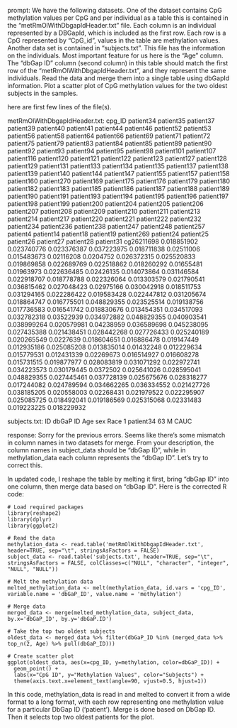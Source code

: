prompt:
We have the following datasets. One of the dataset contains CpG methylation values per CpG and per individual as a table this is contained in the “metRmOlWithDbgapIdHeader.txt” file. Each column is an individual represented by a DBGapId, which is included as the first row. Each row is a CpG represented by "CpG_id", values in the table are methylation values. Another data set is contained in “subjects.txt”. This file has the information on the individuals. Most important feature for us here is the "Age" column. The "dbGap ID" column (second column) in this table should match the first row of the "metRmOlWithDbgapIdHeader.txt", and they represent the same individuals. Read the data and merge them into a single table using dbGapId information. Plot a scatter plot of CpG methylation values for the two oldest subjects in the samples.

here are first few lines of the file(s).

metRmOlWithDbgapIdHeader.txt:
cpg_ID	patient34	patient35	patient37	patient39	patient40	patient41	patient44	patient46	patient52	patient53	patient56	patient58	patient64	patient66	patient69	patient71	patient72	patient75	patient79	patient83	patient84	patient85	patient89	patient90	patient92	patient93	patient94	patient95	patient98	patient101	patient107	patient116	patient120	patient121	patient122	patient123	patient127	patient128	patient129	patient131	patient133	patient134	patient135	patient137	patient138	patient139	patient140	patient144	patient147	patient155	patient157	patient158	patient160	patient270	patient169	patient175	patient176	patient179	patient180	patient182	patient183	patient185	patient186	patient187	patient188	patient189	patient190	patient191	patient193	patient194	patient195	patient196	patient197	patient198	patient199	patient200	patient204	patient205	patient206	patient207	patient208	patient209	patient210	patient211	patient213	patient214	patient217	patient220	patient221	patient222	patient232	patient234	patient236	patient238	patient247	patient248	patient257	patient4	patient14	patient18	patient19	patient269	patient24	patient25	patient26	patient27	patient28	patient31
cg26211698	0.018851902	0.023740776	0.023376387	0.037223975	0.018711838	0.02511006	0.015483673	0.02116208	0.0204752	0.026372315	0.025520833	0.019869858	0.022689769	0.022518862	0.018260292	0.01655481	0.01963973	0.022636485	0.02426135	0.014073864	0.031146584	0.022918707	0.018778788	0.022326064	0.013303579	0.021790541	0.036815462	0.027048423	0.02975166	0.030042918	0.018511753	0.031294165	0.022286422	0.019583428	0.022447812	0.031205674	0.018864747	0.016775501	0.048829355	0.023525514	0.019138756	0.017736583	0.016541742	0.018830676	0.013454351	0.034517093	0.032782318	0.03522939	0.034972882	0.048829355	0.040903541	0.038999264	0.020579981	0.04238959	0.036589698	0.045238095	0.027435388	0.021438451	0.028442268	0.027726433	0.025240189	0.020265549	0.0227639	0.018604651	0.016886478	0.019147449	0.012935186	0.025085208	0.013835014	0.01432248	0.012229634	0.015779531	0.012431339	0.02269673	0.016514927	0.016608278	0.015731515	0.019877977	0.028083819	0.031071292	0.022972741	0.034223573	0.030179445	0.0372502	0.025641026	0.028595041	0.048829355	0.027445461	0.037728139	0.025675676	0.028318277	0.017244082	0.024789594	0.034662265	0.036334552	0.021427726	0.038185205	0.020558003	0.02268431	0.021979522	0.022295907	0.025085725	0.018492041	0.019186569	0.025315068	0.02331483	0.019223225	0.018229932


subjects.txt:
ID	dbGaP ID	Age	sex	Race
1	patient34	63	M	CAUC


response:
Sorry for the previous errors. Seems like there's some mismatch in column names in two datasets for merge. From your description, the column names in subject_data should be "dbGap ID", while in methylation_data each column represents the "dbGap ID". Let's try to correct this.

In updated code, I reshape the table by melting it first, bring "dbGap ID" into one column, then merge data based on "dbGap ID". Here is the corrected R code:

```
# Load required packages
library(reshape2)
library(dplyr)
library(ggplot2)

# Read the data
methylation_data <- read.table('metRmOlWithDbgapIdHeader.txt', header=TRUE, sep="\t", stringsAsFactors = FALSE)
subject_data <- read.table('subjects.txt', header=TRUE, sep="\t", stringsAsFactors = FALSE, colClasses=c("NULL", "character", "integer", "NULL", "NULL"))

# Melt the methylation data
melted_methylation_data <- melt(methylation_data, id.vars = 'cpg_ID', variable.name = 'dbGaP_ID', value.name = 'methylation')

# Merge data
merged_data <- merge(melted_methylation_data, subject_data, by.x='dbGaP_ID', by.y='dbGaP.ID')

# Take the top two oldest subjects
oldest_data <- merged_data %>% filter(dbGaP_ID %in% (merged_data %>% top_n(2, Age) %>% pull(dbGaP_ID)))

# Create scatter plot
ggplot(oldest_data, aes(x=cpg_ID, y=methylation, color=dbGaP_ID)) +
  geom_point() +
  labs(x="CpG ID", y="Methylation Values", color="Subjects") +
  theme(axis.text.x=element_text(angle=90, vjust=0.5, hjust=1))
```

In this code, methylation_data is read in and melted to convert it from a wide format to a long format, with each row representing one methylation value for a particular DbGap ID ('patient'). Merge is done based on DbGap ID. Then it selects top two oldest patients for the plot.
